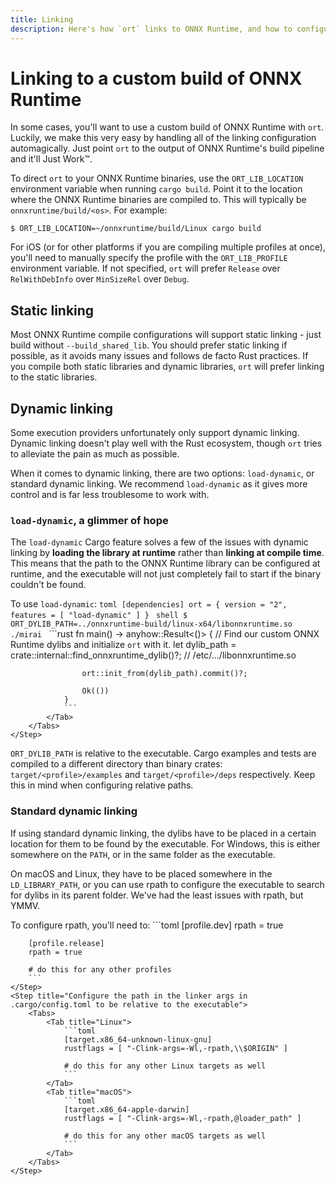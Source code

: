 ```yaml
---
title: Linking
description: Here's how `ort` links to ONNX Runtime, and how to configure its behavior.
---
```


# Linking to a custom build of ONNX Runtime
In some cases, you'll want to use a custom build of ONNX Runtime with `ort`. Luckily, we make this very easy by handling all of the linking configuration automagically. Just point `ort` to the output of ONNX Runtime's build pipeline and it'll Just Work™.

To direct `ort` to your ONNX Runtime binaries, use the `ORT_LIB_LOCATION` environment variable when running `cargo build`. Point it to the location where the ONNX Runtime binaries are compiled to. This will typically be `onnxruntime/build/<os>`. For example:
```shell
$ ORT_LIB_LOCATION=~/onnxruntime/build/Linux cargo build
```

For iOS (or for other platforms if you are compiling multiple profiles at once), you'll need to manually specify the profile with the `ORT_LIB_PROFILE` environment variable. If not specified, `ort` will prefer `Release` over `RelWithDebInfo` over `MinSizeRel` over `Debug`.

## Static linking
Most ONNX Runtime compile configurations will support static linking - just build without `--build_shared_lib`. You should prefer static linking if possible, as it avoids many issues and follows de facto Rust practices. If you compile both static libraries and dynamic libraries, `ort` will prefer linking to the static libraries.

## Dynamic linking
Some execution providers unfortunately only support dynamic linking. Dynamic linking doesn't play well with the Rust ecosystem, though `ort` tries to alleviate the pain as much as possible.

When it comes to dynamic linking, there are two options: `load-dynamic`, or standard dynamic linking. We recommend `load-dynamic` as it gives more control and is far less troublesome to work with.

### `load-dynamic`, a glimmer of hope
The `load-dynamic` Cargo feature solves a few of the issues with dynamic linking by **loading the library at runtime** rather than **linking at compile time**. This means that the path to the ONNX Runtime library can be configured at runtime, and the executable will not just completely fail to start if the binary couldn't be found.

To use `load-dynamic`:
<Steps>
    <Step title="Enable the feature in Cargo.toml">
        ```toml
        [dependencies]
        ort = { version = "2", features = [ "load-dynamic" ] }
        ```
    </Step>
    <Step title="Point ort to the dylib">
        <Tabs>
            <Tab title="Via shell">
                ```shell
                $ ORT_DYLIB_PATH=../onnxruntime-build/linux-x64/libonnxruntime.so ./mirai
                ```
            </Tab>
            <Tab title="Programmatically">
                ```rust
                fn main() -> anyhow::Result<()> {
                    // Find our custom ONNX Runtime dylibs and initialize `ort` with it.
                    let dylib_path = crate::internal::find_onnxruntime_dylib()?; // /etc/.../libonnxruntime.so

                    ort::init_from(dylib_path).commit()?;

                    Ok(())
                }
                ```
            </Tab>
        </Tabs>
    </Step>
</Steps>

<Note>`ORT_DYLIB_PATH` is relative to the executable. Cargo examples and tests are compiled to a different directory than binary crates: `target/<profile>/examples` and `target/<profile>/deps` respectively. Keep this in mind when configuring relative paths.</Note>

### Standard dynamic linking
If using standard dynamic linking, the dylibs have to be placed in a certain location for them to be found by the executable. For Windows, this is either somewhere on the `PATH`, or in the same folder as the executable.

On macOS and Linux, they have to be placed somewhere in the `LD_LIBRARY_PATH`, or you can use rpath to configure the executable to search for dylibs in its parent folder. We've had the least issues with rpath, but YMMV.

To configure rpath, you'll need to:
<Steps>
    <Step title="Enable rpath in Cargo.toml">
        ```toml
        [profile.dev]
        rpath = true

        [profile.release]
        rpath = true

        # do this for any other profiles
        ```
    </Step>
    <Step title="Configure the path in the linker args in .cargo/config.toml to be relative to the executable">
        <Tabs>
            <Tab title="Linux">
                ```toml
                [target.x86_64-unknown-linux-gnu]
                rustflags = [ "-Clink-args=-Wl,-rpath,\\$ORIGIN" ]

                # do this for any other Linux targets as well
                ```
            </Tab>
            <Tab title="macOS">
                ```toml
                [target.x86_64-apple-darwin]
                rustflags = [ "-Clink-args=-Wl,-rpath,@loader_path" ]

                # do this for any other macOS targets as well
                ```
            </Tab>
        </Tabs>
    </Step>
</Steps>
